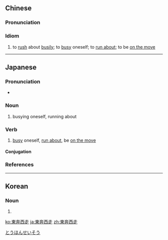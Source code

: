 {{also|东奔西走}}
==Chinese==
{{zh-forms|s=东奔西走}}

===Pronunciation===
{{zh-pron
|m=dōngbēnxīzǒu
|c=dung1 ban1 sai1 zau2
|cat=id
}}

===Idiom===
{{zh-idiom}}

# to [[rush]] about [[busily]]; to [[busy]] oneself; to [[run about]]; to be [[on the move]]

{{zh-cat|Advanced}}

----

==Japanese==
{{ja-kanjitab|とう|ほん|せい|そう|yomi=on}}

===Pronunciation===
* {{ja-pron|とうほんせいそう|y=o|acc=0|acc_ref=NHK}}

===Noun===
{{ja-noun|とうほんせいそう}}

# busying oneself, running about

===Verb===
{{ja-verb-suru|とうほんせいそう}}

# [[busy]] oneself, [[run about]], be [[on the move]]

====Conjugation====
{{ja-suru|とうほんせいそう}}

===References===
<references/>

[[Category:Yojijukugo|とうほんせいそう]]

----

==Korean==
{{ko-hanjatab}}

===Noun===
{{ko-noun|hj|hangeul=동분서주}}

# {{hanja form of|동분서주|busying oneself, running about}}

[[ko:東奔西走]]
[[ja:東奔西走]]
[[zh:東奔西走]]